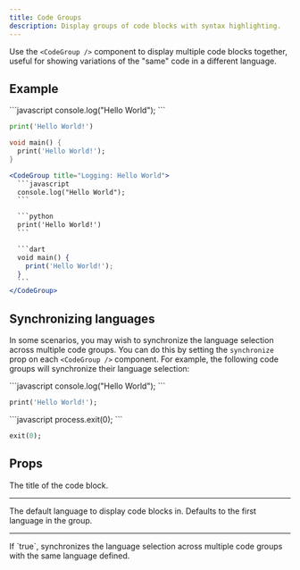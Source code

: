 ```yaml
---
title: Code Groups
description: Display groups of code blocks with syntax highlighting.
---
```


Use the `<CodeGroup />` component to display multiple code blocks together, useful for showing variations of the "same" code in a different language.

## Example

<CodeGroup title="Logging: Hello World">
  ```javascript
  console.log("Hello World");
  ```

  ```python
  print('Hello World!')
  ```

  ```dart
  void main() {
    print('Hello World!');
  }
  ```
</CodeGroup>

````jsx
<CodeGroup title="Logging: Hello World">
  ```javascript
  console.log("Hello World");
  ```

  ```python
  print('Hello World!')
  ```

  ```dart
  void main() {
    print('Hello World!');
  }
  ```
</CodeGroup>
````

## Synchronizing languages

In some scenarios, you may wish to synchronize the language selection across multiple code groups. You can do this by setting the `synchronize` prop on each `<CodeGroup />` component. For example,
the following code groups will synchronize their language selection:

<CodeGroup title="Logging" synchronize>
  ```javascript
  console.log("Hello World");
  ```

  ```dart
  print('Hello World!');
  ```
</CodeGroup>

<CodeGroup title="Exiting an application" synchronize>
  ```javascript
  process.exit(0);
  ```

  ```dart
  exit(0);
  ```
</CodeGroup>

## Props

<Property name="title" type="string" optional>
  The title of the code block.
</Property>

---

<Property name="defaultLanguage" type="string" optional>
  The default language to display code blocks in. Defaults to the first language in the group.
</Property>

---

<Property name="synchronize" type="boolean" optional>
  If `true`, synchronizes the language selection across multiple code groups with the same language defined.
</Property>